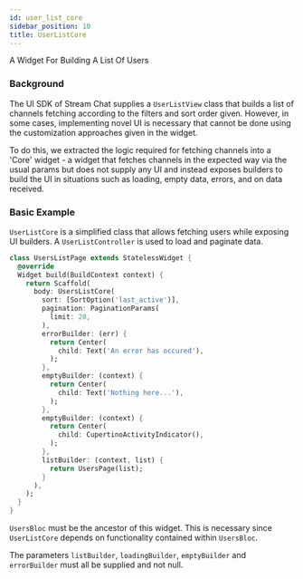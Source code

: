 ```yaml
---
id: user_list_core
sidebar_position: 10
title: UserListCore
---
```


A Widget For Building A List Of Users

### Background

The UI SDK of Stream Chat supplies a `UserListView` class that builds a list of channels fetching
according to the filters and sort order given. However, in some cases, implementing novel UI is necessary
that cannot be done using the customization approaches given in the widget.

To do this, we extracted the logic required for fetching channels into a 'Core' widget - a widget that
fetches channels in the expected way via the usual params but does not supply any UI and instead
exposes builders to build the UI in situations such as loading, empty data, errors, and on data received.

### Basic Example

`UserListCore` is a simplified class that allows fetching users while
exposing UI builders.
A `UserListController` is used to load and paginate data.

```dart
class UsersListPage extends StatelessWidget {
  @override
  Widget build(BuildContext context) {
    return Scaffold(
      body: UsersListCore(
        sort: [SortOption('last_active')],
        pagination: PaginationParams(
          limit: 20,
        ),
        errorBuilder: (err) {
          return Center(
            child: Text('An error has occured'),
          );
        },
        emptyBuilder: (context) {
          return Center(
            child: Text('Nothing here...'),
          );
        },
        emptyBuilder: (context) {
          return Center(
            child: CupertinoActivityIndicator(),
          );
        },
        listBuilder: (context, list) {
          return UsersPage(list);
        }
      ),
    );
  }
}
```

`UsersBloc` must be the ancestor of this widget. This is necessary since
`UserListCore` depends on functionality contained within `UsersBloc`.

The parameters `listBuilder`, `loadingBuilder`, `emptyBuilder` and
`errorBuilder` must all be supplied and not null.

